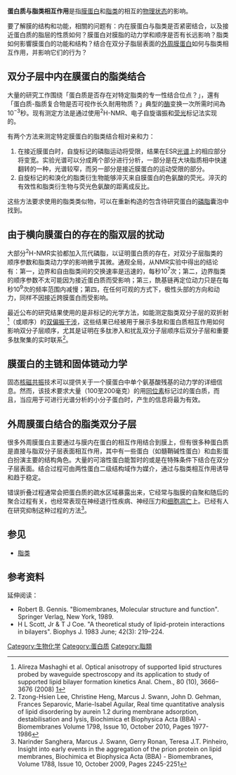 '''蛋白质与脂类相互作用'''是指[[膜蛋白|膜蛋白]]和[[脂类|脂类]]的相互的[[物理状态|物理状态]]的影响。

要了解膜的结构和功能，相關的问题有：内在膜蛋白与脂类是否紧密结合，以及接近蛋白质的脂层的性质如何？膜蛋白对膜脂的动力学和顺序是否有长远影响？脂类如何影響膜蛋白的功能和结构？结合在双分子脂层表面的[[外周膜蛋白|外周膜蛋白]]如何与脂类相互作用，并影响它们的行为？

==双分子层中内在膜蛋白的脂类结合==

大量的研究工作围绕「蛋白质是否存在对特定脂类的专一性结合位点？」，還有「蛋白质-脂质复合物是否可视作长久耐用物质？」典型的[[酶|酶]]变换一次所需时间為10<sup>−3</sup>秒。现有测定方法是通过使用<sup>2</sup>H-NMR、电子自旋谐振和[[荧光|荧光]]标记法实现的。

有两个方法来测定特定膜蛋白的脂类结合相对亲和力：
#在接近膜蛋白时，自旋标记的磷脂运动将受限，结果在ESR[[光谱|光谱]]上的相应部分将变宽。实验光谱可以分成两个部分进行分析，一部分是在大块脂质相中快速翻转的一种，光谱较窄，而另一部分是接近膜蛋白的运动受限的部分。
#自旋标记的和溴化的脂类衍生物能够淬灭来自膜蛋白的色氨酸的荧光。淬灭的有效性和脂类衍生物与荧光色氨酸的距离成反比。
这些方法要求使用的脂类类似物，可以在重新构造的包含待研究蛋白的[[磷脂|磷脂]]囊泡中找到。

==由于横向膜蛋白的存在的脂双层的扰动==

大部分<sup>2</sup>H-NMR实验都加入氘代磷脂，以证明蛋白质的存在，对双分子层脂类的顺序参数和脂类动力学的影响微乎其微。通观全局，从NMR实验中得出的结论有：第一，边界和自由脂类间的交换速率是迅速的，每秒10<sup>7</sup>次；第二，边界脂类的顺序参数不太可能因为接近蛋白质而受影响；第三，酰基链再定位动力只是在每秒10<sup>9</sup>次的频率范围内减慢；第四，在任何可观的方式下，极性头部的方向和动力，同样不因接近跨膜蛋白而受影响。

最近公布的研究结果使用的是非标记的光学方法，如能测定脂类双分子层的双折射<ref>Alireza Mashaghi et al. Optical anisotropy of supported lipid structures probed by waveguide spectroscopy and its application to study of supported lipid bilayer formation kinetics Anal. Chem., 80 (10), 3666–3676 (2008) [http://dx.doi.org/10.1021/ac800027s]</ref>（或顺序）的[[双偏振干涉|双偏振干涉]]，这些结果已经被用于展示多肽和蛋白质相互作用如何影响双分子层顺序，尤其是证明在多肽渗入和扰乱双分子层顺序后双分子层和重要多肽聚集的实时联系<ref>Tzong-Hsien Lee, Christine Heng, Marcus J. Swann, John D. Gehman, Frances Separovic, Marie-Isabel Aguilar, Real time quantitative analysis of lipid disordering by aurein 1.2 during membrane adsorption, destabilisation and lysis, Biochimica et Biophysica Acta (BBA) - Biomembranes Volume 1798, Issue 10, October 2010, Pages 1977-1986</ref>。

==膜蛋白的主链和固体链动力学==

固态[[核磁共振|核磁共振]]技术可以提供关于一个膜蛋白中单个氨基酸残基的动力学的详细信息。然而，该技术要求大量（100至200毫克）的用[[同位素|同位素]]标记过的蛋白质，而且，当应用于可进行光谱分析的小分子蛋白时，产生的信息将最为有效。

==外周膜蛋白结合的脂类双分子层==

很多外周膜蛋白主要通过与膜内在蛋白的相互作用结合到膜上，但有很多种蛋白质是直接与脂双分子层表面相互作用，其中有一些蛋白（如髓鞘碱性蛋白）和血影蛋白扮演主要的结构角色。大量的可溶性蛋白能暂时的或是在特殊条件下结合在双分子层表面。结合过程可由两性蛋白二级结构域作为媒介，通过与脂类相互作用诱导和趋于稳定。

错误折叠过程通常会把蛋白质的疏水区域暴露出来，它经常与脂膜的自聚和随后的聚合过程有关，也经常表现在神经退行性疾病、神经压力和[[细胞凋亡|细胞凋亡]]上。已经有人在研究抑制这种过程的方法<ref>Narinder Sanghera, Marcus J. Swann, Gerry Ronan, Teresa J.T. Pinheiro, Insight into early events in the aggregation of the prion protein on lipid membranes, Biochimica et Biophysica Acta (BBA) - Biomembranes, Volume 1788, Issue 10, October 2009, Pages 2245-2251</ref>。

==参见==
* [[脂类|脂类]]

==参考资料==
{{Reflist}}
{{ReflistH}}
;延伸阅读：
*Robert B. Gennis. "Biomembranes, Molecular structure and function". Springer Verlag, New York, 1989.
*H L Scott, Jr & T J Coe. "A theoretical study of lipid-protein interactions in bilayers". Biophys J. 1983 June; 42(3): 219–224.
{{ReflistF}}

[[Category:生物化学|Category:生物化学]]
[[Category:蛋白质|Category:蛋白质]]
[[Category:脂類|Category:脂類]]